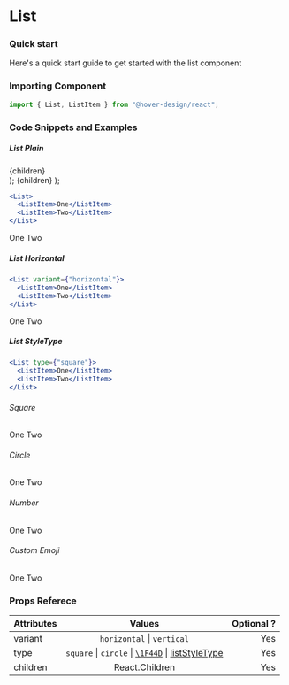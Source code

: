 # List

### Quick start

Here's a quick start guide to get started with the list component

### Importing Component

```jsx
import { List, ListItem } from "@hover-design/react";
```

### Code Snippets and Examples

##### List Plain

  <div style={{ margin: "0px 12px" }}>
    <List type={type} variant={variant}>
      {children}
    </List>
  </div>
);
  <ListItem variant={variant}>{children}</ListItem>
);

```jsx
<List>
  <ListItem>One</ListItem>
  <ListItem>Two</ListItem>
</List>
```

<ListComponent>
  <ListItem>One</ListItem>
  <ListItem>Two</ListItem>
</ListComponent>

##### List Horizontal

```jsx
<List variant={"horizontal"}>
  <ListItem>One</ListItem>
  <ListItem>Two</ListItem>
</List>
```

<div style={{ margin: "0 !important" }}>
  <ListComponent variant={"horizontal"}>
    <ListItem></ListItem>
    <ListItem>One</ListItem>
    <ListItem>Two</ListItem>
  </ListComponent>
</div>

##### List StyleType

```jsx
<List type={"square"}>
  <ListItem>One</ListItem>
  <ListItem>Two</ListItem>
</List>
```

###### Square

<ListComponent type="square">
  <ListItem>One</ListItem>
  <ListItem>Two</ListItem>
</ListComponent>

###### Circle

<ListComponent type="circle">
  <ListItem>One</ListItem>
  <ListItem>Two</ListItem>
</ListComponent>

###### Number

<ListComponent type="Number">
  <ListItem>One</ListItem>
  <ListItem>Two</ListItem>
</ListComponent>

###### Custom Emoji

<ListComponent type="'\1F44D'">
  <ListItem>One</ListItem>
  <ListItem>Two</ListItem>
</ListComponent>

### Props Referece

| Attributes |                                                              Values                                                               | Optional ? |
| :--------- | :-------------------------------------------------------------------------------------------------------------------------------: | ---------: |
| variant    |                                                  `horizontal` &#124; `vertical`                                                   |        Yes |
| type       | `square` &#124; `circle` &#124; [`\1F44D`](https://www.w3schools.com/charsets/ref_emoji.asp) &#124; [listStyleType](https://developer.mozilla.org/en-US/docs/Web/CSS/list-style-type) |        Yes |
| children   |                                                          React.Children                                                           |        Yes |
